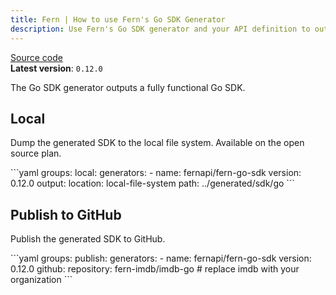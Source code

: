 ```yaml
---
title: Fern | How to use Fern's Go SDK Generator
description: Use Fern's Go SDK generator and your API definition to output a fully functional Go SDK (client libraries) to your local filesystem, or publish it to GitHub. 
---
```


[Source code](https://github.com/fern-api/fern/tree/main/generators/go)<br />
**Latest version**: `0.12.0`

The Go SDK generator outputs a fully functional Go SDK.

## Local

Dump the generated SDK to the local file system. Available on the open source plan.

<CodeBlock title="generators.yml">
```yaml
groups:
  local:
    generators:
      - name: fernapi/fern-go-sdk
        version: 0.12.0
        output:
          location: local-file-system
          path: ../generated/sdk/go
```
</CodeBlock>

## Publish to GitHub 

Publish the generated SDK to GitHub.

<CodeBlock title="generators.yml">
```yaml
groups:
  publish:
    generators:
      - name: fernapi/fern-go-sdk
        version: 0.12.0
        github:
          repository: fern-imdb/imdb-go # replace imdb with your organization
```
</CodeBlock>

